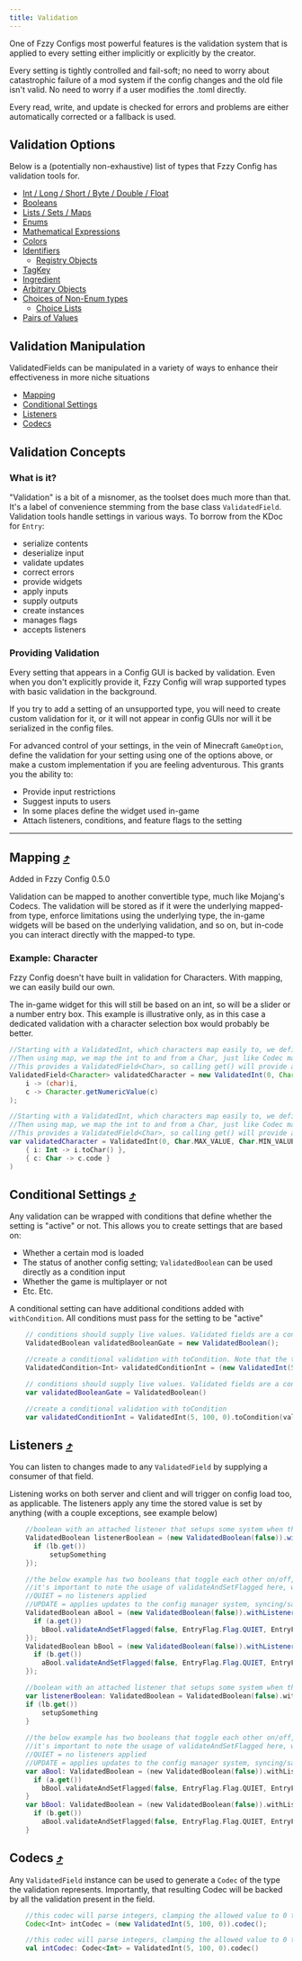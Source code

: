 ```yaml
---
title: Validation
---
```


One of Fzzy Configs most powerful features is the validation system that is applied to every setting either implicitly or explicitly by the creator.

Every setting is tightly controlled and fail-soft; no need to worry about catastrophic failure of a mod system if the config changes and the old file isn't valid. No need to worry if a user modifies the .toml directly. 

Every read, write, and update is checked for errors and problems are either automatically corrected or a fallback is used.

## Validation Options
Below is a (potentially non-exhaustive) list of types that Fzzy Config has validation tools for.
* [Int / Long / Short / Byte / Double / Float](validation/Numbers)
* [Booleans](validation/Booleans)
* [Lists / Sets / Maps](validation/Collections)
* [Enums](validation/Enums)
* [Mathematical Expressions](validation/Expressions)
* [Colors](validation/Colors)
* [Identifiers](validation/Identifiers)
  * [Registry Objects](validation/Registry-Objects)
* [TagKey](validation/TagKeys)
* [Ingredient](validation/Ingredients)
* [Arbitrary Objects](validation/Objects)
* [Choices of Non-Enum types](validation/Choices)
  * [Choice Lists](validation/Choice-Lists)
* [Pairs of Values](validation/Pairs)

## Validation Manipulation
ValidatedFields can be manipulated in a variety of ways to enhance their effectiveness in more niche situations
* [Mapping](#mapping-)
* [Conditional Settings](#conditional-settings-)
* [Listeners](#listeners-)
* [Codecs](#codecs-)

## Validation Concepts

### What is it?
"Validation" is a bit of a misnomer, as the toolset does much more than that. It's a label of convenience stemming from the base class `ValidatedField`. Validation tools handle settings in various ways. To borrow from the KDoc for `Entry`:
* serialize contents
* deserialize input
* validate updates
* correct errors
* provide widgets
* apply inputs
* supply outputs
* create instances
* manages flags
* accepts listeners

### Providing Validation
Every setting that appears in a Config GUI is backed by validation. Even when you don't explicitly provide it, Fzzy Config will wrap supported types with basic validation in the background.

<Callout variant="warning">
If you try to add a setting of an unsupported type, you will need to create custom validation for it, or it will not appear in config GUIs nor will it be serialized in the config files.
</Callout>

For advanced control of your settings, in the vein of Minecraft `GameOption`, define the validation for your setting using one of the options above, or make a custom implementation if you are feeling adventurous. This grants you the ability to:
* Provide input restrictions
* Suggest inputs to users
* In some places define the widget used in-game
* Attach listeners, conditions, and feature flags to the setting

--------------------------------------------

## Mapping [⤴](#validation-manipulation)

<Callout>
Added in Fzzy Config 0.5.0
</Callout>

Validation can be mapped to another convertible type, much like Mojang's Codecs. The validation will be stored as if it were the underlying mapped-from type, enforce limitations using the underlying type, the in-game widgets will be based on the underlying validation, and so on, but in-code you can interact directly with the mapped-to type.

### Example: Character
Fzzy Config doesn't have built in validation for Characters. With mapping, we can easily build our own.

<Callout>
The in-game widget for this will still be based on an int, so will be a slider or a number entry box. This example is illustrative only, as in this case a dedicated validation with a character selection box would probably be better.
</Callout>

<CodeTabs>

```java !!tabs Java
//Starting with a ValidatedInt, which characters map easily to, we define validation that bounds the int to the valid character range
//Then using map, we map the int to and from a Char, just like Codec mapping.
//This provides a ValidatedField<Char>, so calling get() will provide a character!
ValidatedField<Character> validatedCharacter = new ValidatedInt(0, Character.MAX_VALUE, Character.MIN_VALUE).map(
    i -> (char)i,
    c -> Character.getNumericValue(c)
);
```

```kotlin !!tabs Kotlin
//Starting with a ValidatedInt, which characters map easily to, we define validation that bounds the int to the valid character range
//Then using map, we map the int to and from a Char, just like Codec mapping.
//This provides a ValidatedField<Char>, so calling get() will provide a character!
var validatedCharacter = ValidatedInt(0, Char.MAX_VALUE, Char.MIN_VALUE).map(
    { i: Int -> i.toChar() },
    { c: Char -> c.code }
)
```

</CodeTabs>

## Conditional Settings [⤴](#validation-manipulation)
Any validation can be wrapped with conditions that define whether the setting is "active" or not. This allows you to create settings that are based on:
* Whether a certain mod is loaded
* The status of another config setting; `ValidatedBoolean` can be used directly as a condition input
* Whether the game is multiplayer or not
* Etc. Etc.

<Callout variant="info">
A conditional setting can have additional conditions added with <code>withCondition</code>. All conditions must pass for the setting to be "active"
</Callout>

<CodeTabs>

```java !!tabs Java
	// conditions should supply live values. Validated fields are a convenient mechanism to do that. A plain boolean won't update in-GUI until changes are applied.
	ValidatedBoolean validatedBooleanGate = new ValidatedBoolean();

	//create a conditional validation with toCondition. Note that the type is no longer ValidatedInt directly.
	ValidatedCondition<Int> validatedConditionInt = (new ValidatedInt(5, 100, 0)).toCondition(validatedBooleanGate, Text.literal("Gate must be true"), () -> 0);
```

```kotlin !!tabs Kotlin
	// conditions should supply live values. Validated fields are a convenient mechanism to do that. A plain boolean won't update in-GUI until changes are applied.
	var validatedBooleanGate = ValidatedBoolean()

	//create a conditional validation with toCondition
	var validatedConditionInt = ValidatedInt(5, 100, 0).toCondition(validatedBooleanGate, "Gate must be true".lit()) { 0 }
```

</CodeTabs>

## Listeners [⤴](#validation-manipulation)
You can listen to changes made to any `ValidatedField` by supplying a consumer of that field.

Listening works on both server and client and will trigger on config load too, as applicable. The listeners apply any time the stored value is set by anything (with a couple exceptions, see example below)

<CodeTabs>

```java !!tabs Java
	//boolean with an attached listener that setups some system when the setting is flipped to true.
    ValidatedBoolean listenerBoolean = (new ValidatedBoolean(false)).withListener(lb -> {
      if (lb.get()) 
		  setupSomething
    });

    //the below example has two booleans that toggle each other on/off, providing a sort of "cross-linked" setting where only one can be active at a time.
    //it's important to note the usage of validateAndSetFlagged here, which lets the partner setting be updated "quietly", otherwise you will deadlock and stack overflow
    //QUIET = no listeners applied
    //UPDATE = applies updates to the config manager system, syncing/saving/etc any changes made by the listeners
    ValidatedBoolean aBool = (new ValidatedBoolean(false)).withListener(a -> {
      if (a.get())
        bBool.validateAndSetFlagged(false, EntryFlag.Flag.QUIET, EntryFlag.Flag.UPDATE);
    });
    ValidatedBoolean bBool = (new ValidatedBoolean(false)).withListener(b -> {
      if (b.get())
        aBool.validateAndSetFlagged(false, EntryFlag.Flag.QUIET, EntryFlag.Flag.UPDATE);
    });
```

```kotlin !!tabs Kotlin
	//boolean with an attached listener that setups some system when the setting is flipped to true.
    var listenerBoolean: ValidatedBoolean = ValidatedBoolean(false).withListener{ lb: Entry<Boolean, *> ->
    if (lb.get())
        setupSomething
    }
    
    //the below example has two booleans that toggle each other on/off, providing a sort of "cross-linked" setting where only one can be active at a time.
    //it's important to note the usage of validateAndSetFlagged here, which lets the partner setting be updated "quietly", otherwise you will deadlock and stack overflow
    //QUIET = no listeners applied
    //UPDATE = applies updates to the config manager system, syncing/saving/etc any changes made by the listeners
    var aBool: ValidatedBoolean = (new ValidatedBoolean(false)).withListener { a: Entry<Boolean, *> ->
      if (a.get())
        bBool.validateAndSetFlagged(false, EntryFlag.Flag.QUIET, EntryFlag.Flag.UPDATE)
    }
    var bBool: ValidatedBoolean = (new ValidatedBoolean(false)).withListener { b: Entry<Boolean, *> ->
      if (b.get())
        aBool.validateAndSetFlagged(false, EntryFlag.Flag.QUIET, EntryFlag.Flag.UPDATE)
    }
```

</CodeTabs>

## Codecs [⤴](#validation-manipulation)
Any `ValidatedField` instance can be used to generate a `Codec` of the type the validation represents. Importantly, that resulting Codec will be backed by all the validation present in the field.

<CodeTabs>

```java !!tabs Java
	//this codec will parse integers, clamping the allowed value to 0 to 100.
    Codec<Int> intCodec = (new ValidatedInt(5, 100, 0)).codec();
```

```kotlin !!tabs Kotlin
	//this codec will parse integers, clamping the allowed value to 0 to 100.
    val intCodec: Codec<Int> = ValidatedInt(5, 100, 0).codec()
```

</CodeTabs>